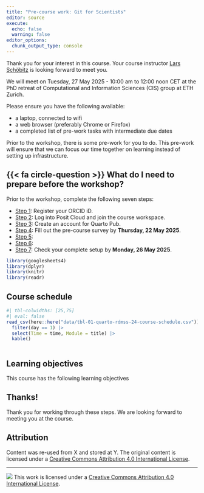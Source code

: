```yaml
---
title: "Pre-course work: Git for Scientists"
editor: source
execute: 
  echo: false
  warning: false
editor_options: 
  chunk_output_type: console
---
```


Thank you for your interest in this course. Your course instructor [Lars Schöbitz](https://ghe.ethz.ch/about/people/person-detail.MjkyODc2.TGlzdC80MTI2LC0xNDYwMDMwNTU3.html) is looking forward to meet you. 

We will meet on Tuesday, 27 May 2025 - 10:00 am to 12:00 noon CET at the PhD retreat of Computational and Information Sciences (CIS) group at ETH Zurich.

Please ensure you have the following available:

-   a laptop, connected to wifi
-   a web browser (preferably Chrome or Firefox)
-   a completed list of pre-work tasks with intermediate due dates

[Prior to the workshop, there is some pre-work for you to do]{.highlight-yellow}. This pre-work will ensure that we can focus our time together on learning instead of setting up infrastructure.

## {{< fa circle-question >}} What do I need to prepare before the workshop?

Prior to the workshop, complete the following seven steps:

-   [Step 1](0-1-pre-work/01-element.html): Register your ORCID iD.
-   [Step 2](0-1-pre-work/02-install-r.html): Log into Posit Cloud and join the course workspace.
-   [Step 3](0-1-pre-work/03-github-acc.html): Create an account for Quarto Pub.
-   [Step 4](0-1-pre-work/04-survey.html): Fill out the pre-course survey by [**Thursday, 22 May 2025**]{.highlight-yellow}.
-   [Step 5](0-1-pre-work/05-github-pat.html): 
-   [Step 6](0-1-pre-work/06-install-git.html): 
-   [Step 7](0-1-pre-work/07-first-repo.html): Check your complete setup by [**Monday, 26 May 2025**]{.highlight-yellow}.

```r
library(googlesheets4)
library(dplyr)
library(knitr)
library(readr)
```

## Course schedule

```r
#| tbl-colwidths: [25,75]
#| eval: false 
read_csv(here::here("data/tbl-01-quarto-rdmss-24-course-schedule.csv")) |> 
  filter(day == 1) |> 
  select(Time = time, Module = title) |> 
  kable()
  
```

## Learning objectives

This course has the following learning objectives


## Thanks!

Thank you for working through these steps. We are looking forward to meeting you at the course.

## Attribution

Content was re-used from X and stored at Y. The original content is licensed under a [Creative Commons Attribution 4.0 International License](https://creativecommons.org/licenses/by/4.0/).

------------------------------------------------------------------------

![](https://i.creativecommons.org/l/by/4.0/88x31.png) This work is licensed under a [Creative Commons Attribution 4.0 International License](https://creativecommons.org/licenses/by/4.0/).

